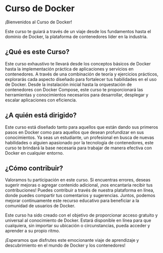 # Curso de Docker

::: center
¡Bienvenidos al Curso de Docker! 

Este curso te guiará a través de un viaje desde los fundamentos hasta el dominio de Docker, la plataforma de contenedores líder en la industria.
:::

::: center
## ¿Qué es este Curso?
:::

::: justify
Este curso exhaustivo te llevará desde los conceptos básicos de Docker hasta la implementación práctica de aplicaciones y servicios en contenedores. A través de una combinación de teoría y ejercicios prácticos, explorarás cada aspecto diseñado para fortalecer tus habilidades en el uso de Docker. Desde la instalación inicial hasta la orquestación de contenedores con Docker Compose, este curso te proporcionará las herramientas y conocimientos necesarios para desarrollar, desplegar y escalar aplicaciones con eficiencia.
:::

::: center
## ¿A quién está dirigido?
:::

::: justify
Este curso está diseñado tanto para aquellos que están dando sus primeros pasos en Docker como para aquellos que desean profundizar en sus conocimientos. Ya seas un estudiante, un profesional en busca de nuevas habilidades o alguien apasionado por la tecnología de contenedores, este curso te brindará la base necesaria para trabajar de manera efectiva con Docker en cualquier entorno.
:::

::: center
## ¿Cómo contribuir?
:::

::: justify
Valoramos tu participación en este curso. Si encuentras errores, deseas sugerir mejoras o agregar contenido adicional, ¡nos encantaría recibir tus contribuciones! Puedes contribuir a través de nuestra plataforma en línea, donde puedes compartir tus comentarios y sugerencias. Juntos, podemos mejorar continuamente este recurso educativo para beneficiar a la comunidad de usuarios de Docker.

Este curso ha sido creado con el objetivo de proporcionar acceso gratuito y universal al conocimiento de Docker. Estará disponible en línea para que cualquiera, sin importar su ubicación o circunstancias, pueda acceder y aprender a su propio ritmo.
:::

::: center
¡Esperamos que disfrutes este emocionante viaje de aprendizaje y descubrimiento en el mundo de Docker y los contenedores!
:::